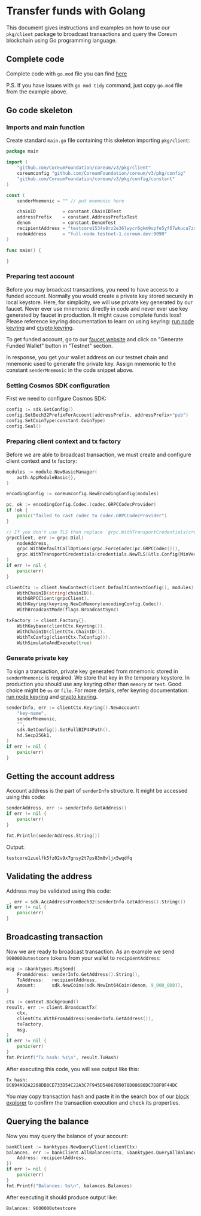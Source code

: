 # Transfer funds with Golang

This document gives instructions and examples on how to use our `pkg/client` package to broadcast
transactions and query the Coreum blockchain using Go programming language.

## Complete code

Complete code with `go.mod` file you can find
<a href="https://github.com/CoreumFoundation/tutorials/tree/main/go/transfer-funds" target="_blank" rel="noopener noreferrer" className="text-[#25D695] hover:opacity-80 text-base font-bold">here</a>

P.S. If you have issues with `go mod tidy` command, just copy `go.mod` file from the example above.

## Go code skeleton

### Imports and main function

Create standard `main.go` file containing this skeleton importing `pkg/client`:

```go
package main

import (
	"github.com/CoreumFoundation/coreum/v3/pkg/client"
    coreumconfig "github.com/CoreumFoundation/coreum/v3/pkg/config"
	"github.com/CoreumFoundation/coreum/v3/pkg/config/constant"
)

const (
	senderMnemonic = "" // put mnemonic here

	chainID          = constant.ChainIDTest
	addressPrefix    = constant.AddressPrefixTest
	denom            = constant.DenomTest
	recipientAddress = "testcore1534s8rz2e36lwycr6gkm9vpfe5yf67wkuca7zs"
	nodeAddress      = "full-node.testnet-1.coreum.dev:9090"
)

func main() {

}
```

### Preparing test account

Before you may broadcast transactions, you need to have access to a funded account. Normally you
would create a private key stored securely in local keystore. Here, for simplicity, we will use
private key generated by our faucet. Never ever use mnemonic directly in code and never ever use key
generated by faucet in production. It might cause complete funds loss! Please reference keyring
documentation to learn on using keyring: <a href="https://docs.cosmos.network/v0.47/user/run-node/keyring" target="_blank" rel="noopener noreferrer" className="text-[#25D695] hover:opacity-80 text-base font-bold">run node keyring</a> and <a href="https://pkg.go.dev/github.com/cosmos/cosmos-sdk/crypto/keyring" target="_blank" rel="noopener noreferrer" className="text-[#25D695] hover:opacity-80 text-base font-bold">crypto keyring</a>.


To get funded account, go to our [faucet website](/docs/v4/tools-and-ecosystem/faucet) and
click on "Generate Funded Wallet" button in "Testnet" section.

In response, you get your wallet address on our testnet chain and mnemonic used to generate the
private key. Assign mnemonic to the constant `senderMnemonic` in the code snippet above.

### Setting Cosmos SDK configuration

First we need to configure Cosmos SDK:

```go
config := sdk.GetConfig()
config.SetBech32PrefixForAccount(addressPrefix, addressPrefix+"pub")
config.SetCoinType(constant.CoinType)
config.Seal()
```

### Preparing client context and tx factory

Before we are able to broadcast transaction, we must create and configure client context and tx
factory:

```go
modules := module.NewBasicManager(
    auth.AppModuleBasic{},
)

encodingConfig := coreumconfig.NewEncodingConfig(modules)

pc, ok := encodingConfig.Codec.(codec.GRPCCodecProvider)
if !ok {
    panic("failed to cast codec to codec.GRPCCodecProvider")
}

// If you don't use TLS then replace `grpc.WithTransportCredentials(credentials.NewTLS(&tls.Config{MinVersion: tls.VersionTLS12}))` with `grpc.WithInsecure()`
grpcClient, err := grpc.Dial(
    nodeAddress,
    grpc.WithDefaultCallOptions(grpc.ForceCodec(pc.GRPCCodec())),
    grpc.WithTransportCredentials(credentials.NewTLS(&tls.Config{MinVersion: tls.VersionTLS12})),
)
if err != nil {
    panic(err)
}

clientCtx := client.NewContext(client.DefaultContextConfig(), modules).
    WithChainID(string(chainID)).
    WithGRPCClient(grpcClient).
    WithKeyring(keyring.NewInMemory(encodingConfig.Codec)).
	WithBroadcastMode(flags.BroadcastSync)

txFactory := client.Factory{}.
    WithKeybase(clientCtx.Keyring()).
    WithChainID(clientCtx.ChainID()).
    WithTxConfig(clientCtx.TxConfig()).
    WithSimulateAndExecute(true)
```

### Generate private key

To sign a transaction, private key generated from mnemonic stored in `senderMnemonic` is required.
We store that key in the temporary keystore. In production you should use any keyring other than
`memory` or `test`. Good choice might be `os` or `file`. For more details, refer keyring
documentation: <a href="https://docs.cosmos.network/v0.47/user/run-node/keyring" target="_blank" rel="noopener noreferrer" className="text-[#25D695] hover:opacity-80 text-base font-bold">run node keyring</a> and <a href="https://pkg.go.dev/github.com/cosmos/cosmos-sdk/crypto/keyring" target="_blank" rel="noopener noreferrer" className="text-[#25D695] hover:opacity-80 text-base font-bold">crypto keyring</a>.

```go
senderInfo, err := clientCtx.Keyring().NewAccount(
    "key-name",
    senderMnemonic,
    "",
    sdk.GetConfig().GetFullBIP44Path(),
    hd.Secp256k1,
)
if err != nil {
    panic(err)
}
```

## Getting the account address

Account address is the part of `senderInfo` structure. It might be accessed using this code:

```go
senderAddress, err := senderInfo.GetAddress()
if err != nil {
	panic(err)
}

fmt.Println(senderAddress.String())
```

Output:

```
testcore1zuelfk5fz02v9x7gnsy2t7ps83m8vljx5wqdfq
```

## Validating the address

Address may be validated using this code:

```go
_, err = sdk.AccAddressFromBech32(senderInfo.GetAddress().String())
if err != nil {
    panic(err)
}
```

## Broadcasting transaction

Now we are ready to broadcast transaction. As an example we send `9000000utestcore` tokens from your
wallet to `recipientAddress`:

```go
msg := &banktypes.MsgSend{
    FromAddress: senderInfo.GetAddress().String(),
    ToAddress:   recipientAddress,
    Amount:      sdk.NewCoins(sdk.NewInt64Coin(denom, 9_000_000)),
}

ctx := context.Background()
result, err := client.BroadcastTx(
    ctx,
    clientCtx.WithFromAddress(senderInfo.GetAddress()),
    txFactory,
    msg,
)
if err != nil {
    panic(err)
}
fmt.Printf("Tx hash: %s\n", result.TxHash)
```

After executing this code, you will see output like this:

```
Tx hash: 8C694A92A2208DB8CE733D54C22A3C7F945D54867B9078D08686DC7DBF0F44DC
```

You may copy transaction hash and paste it in the search box of our <a href="https://explorer.testnet-1.coreum.dev/coreum" target="_blank" rel="noopener noreferrer" className="text-[#25D695] hover:opacity-80 text-base font-bold">block explorer</a> to confirm the transaction execution and check its
properties.

## Querying the balance

Now you may query the balance of your account:

```go
bankClient := banktypes.NewQueryClient(clientCtx)
balances, err := bankClient.AllBalances(ctx, &banktypes.QueryAllBalancesRequest{
    Address: recipientAddress,
})
if err != nil {
    panic(err)
}
fmt.Printf("Balances: %s\n", balances.Balances)
```

After executing it should produce output like:

```
Balances: 9000000utestcore
```
